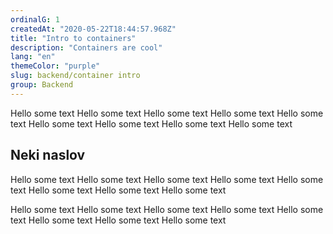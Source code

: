 ```yaml
---
ordinalG: 1
createdAt: "2020-05-22T18:44:57.968Z"
title: "Intro to containers"
description: "Containers are cool"
lang: "en"
themeColor: "purple"
slug: backend/container intro
group: Backend
---
```


Hello some text
Hello some text
Hello some text
Hello some text
Hello some text
Hello some text
Hello some text
Hello some text
Hello some text

## Neki naslov

Hello some text
Hello some text
Hello some text
Hello some text
Hello some text
Hello some text
Hello some text
Hello some text

Hello some text
Hello some text
Hello some text
Hello some text
Hello some text
Hello some text
Hello some text
Hello some text

